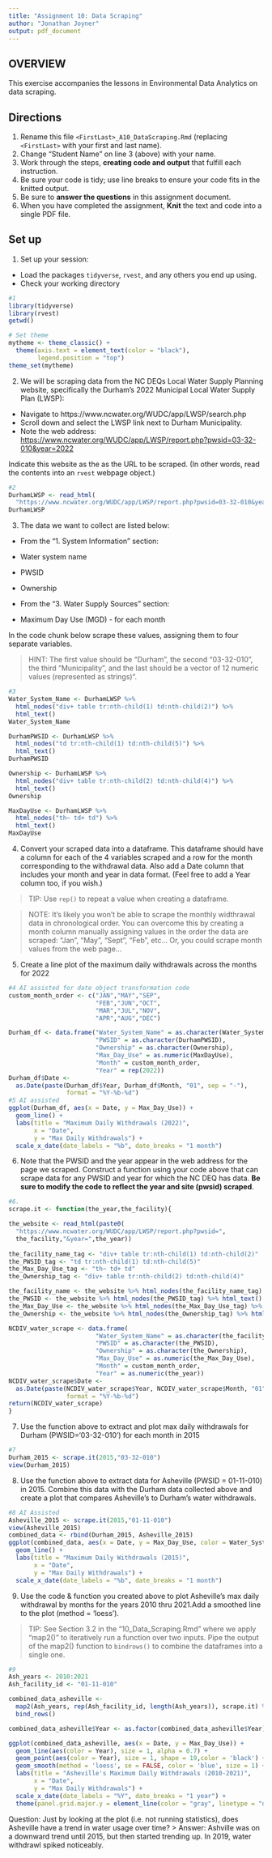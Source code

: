 ```yaml
---
title: "Assignment 10: Data Scraping"
author: "Jonathan Joyner"
output: pdf_document
---
```


## OVERVIEW

This exercise accompanies the lessons in Environmental Data Analytics on data scraping. 

## Directions
1. Rename this file `<FirstLast>_A10_DataScraping.Rmd` (replacing `<FirstLast>` with your first and last name).
2. Change "Student Name" on line 3 (above) with your name.
3. Work through the steps, **creating code and output** that fulfill each instruction.
4. Be sure your code is tidy; use line breaks to ensure your code fits in the knitted output.
5. Be sure to **answer the questions** in this assignment document.
6. When you have completed the assignment, **Knit** the text and code into a single PDF file.


## Set up 
1. Set up your session:

* Load the packages `tidyverse`, `rvest`, and any others you end up using.
* Check your working directory

```r
#1 
library(tidyverse)
library(rvest)
getwd()

# Set theme
mytheme <- theme_classic() +
  theme(axis.text = element_text(color = "black"), 
        legend.position = "top")
theme_set(mytheme)
```

2. We will be scraping data from the NC DEQs Local Water Supply Planning website, specifically the Durham's 2022 Municipal Local Water Supply Plan (LWSP): 
 * Navigate to https://www.ncwater.org/WUDC/app/LWSP/search.php
 * Scroll down and select the LWSP link next to Durham Municipality. 
 * Note the web address: <https://www.ncwater.org/WUDC/app/LWSP/report.php?pwsid=03-32-010&year=2022>
 
Indicate this website as the as the URL to be scraped. (In other words, read the contents into an `rvest` webpage object.)

```r
#2 
DurhamLWSP <- read_html(
  "https://www.ncwater.org/WUDC/app/LWSP/report.php?pwsid=03-32-010&year=2022")
DurhamLWSP
```

3. The data we want to collect are listed below:

* From the "1. System Information" section:
 * Water system name
 * PWSID
 * Ownership
 
* From the "3. Water Supply Sources" section:
 * Maximum Day Use (MGD) - for each month

In the code chunk below scrape these values, assigning them to four separate variables.

>HINT: The first value should be "Durham", the second "03-32-010", the third "Municipality", and the last should be a vector of 12 numeric values (represented as strings)".

```r
#3 
Water_System_Name <- DurhamLWSP %>% 
  html_nodes("div+ table tr:nth-child(1) td:nth-child(2)") %>% 
  html_text()
Water_System_Name

DurhamPWSID <- DurhamLWSP %>% 
  html_nodes("td tr:nth-child(1) td:nth-child(5)") %>% 
  html_text()
DurhamPWSID

Ownership <- DurhamLWSP %>% 
  html_nodes("div+ table tr:nth-child(2) td:nth-child(4)") %>% 
  html_text()
Ownership

MaxDayUse <- DurhamLWSP %>%
  html_nodes("th~ td+ td") %>% 
  html_text()
MaxDayUse
```


4. Convert your scraped data into a dataframe. This dataframe should have a column for each of the 4 variables scraped and a row for the month corresponding to the withdrawal data. Also add a Date column that includes your month and year in data format. (Feel free to add a Year column too, if you wish.)

>TIP: Use `rep()` to repeat a value when creating a dataframe.

>NOTE: It's likely you won't be able to scrape the monthly widthrawal data in chronological order. You can overcome this by creating a month column manually assigning values in the order the data are scraped: "Jan", "May", "Sept", "Feb", etc... Or, you could scrape month values from the web page...

5. Create a line plot of the maximum daily withdrawals across the months for 2022

```r
#4 AI assisted for date object transformation code
custom_month_order <- c("JAN","MAY","SEP",
                        "FEB","JUN","OCT",
                        "MAR","JUL","NOV",
                        "APR","AUG","DEC")

Durham_df <- data.frame("Water_System_Name" = as.character(Water_System_Name),
                        "PWSID" = as.character(DurhamPWSID),
                        "Ownership" = as.character(Ownership),
                        "Max_Day_Use" = as.numeric(MaxDayUse),
                        "Month" = custom_month_order,
                        "Year" = rep(2022))
Durham_df$Date <- 
  as.Date(paste(Durham_df$Year, Durham_df$Month, "01", sep = "-"),
                format = "%Y-%b-%d")
#5 AI assisted
ggplot(Durham_df, aes(x = Date, y = Max_Day_Use)) +
  geom_line() +
  labs(title = "Maximum Daily Withdrawals (2022)",
       x = "Date",
       y = "Max Daily Withdrawals") +
  scale_x_date(date_labels = "%b", date_breaks = "1 month")
```

6. Note that the PWSID and the year appear in the web address for the page we scraped. Construct a function using your code above that can scrape data for any PWSID and year for which the NC DEQ has data. **Be sure to modify the code to reflect the year and site (pwsid) scraped**.

```r
#6. 
scrape.it <- function(the_year,the_facility){

the_website <- read_html(paste0(
  "https://www.ncwater.org/WUDC/app/LWSP/report.php?pwsid=",
  the_facility,"&year=",the_year))
  
the_facility_name_tag <- "div+ table tr:nth-child(1) td:nth-child(2)"
the_PWSID_tag <- "td tr:nth-child(1) td:nth-child(5)"
the_Max_Day_Use_tag <- "th~ td+ td"
the_Ownership_tag <- "div+ table tr:nth-child(2) td:nth-child(4)"

the_facility_name <- the_website %>% html_nodes(the_facility_name_tag) %>% html_text()
the_PWSID <- the_website %>% html_nodes(the_PWSID_tag) %>% html_text()
the_Max_Day_Use <- the_website %>% html_nodes(the_Max_Day_Use_tag) %>% html_text()
the_Ownership <- the_website %>% html_nodes(the_Ownership_tag) %>% html_text()

NCDIV_water_scrape <- data.frame(
                        "Water_System_Name" = as.character(the_facility_name),
                        "PWSID" = as.character(the_PWSID),
                        "Ownership" = as.character(the_Ownership),
                        "Max_Day_Use" = as.numeric(the_Max_Day_Use),
                        "Month" = custom_month_order,
                        "Year" = as.numeric(the_year))
NCDIV_water_scrape$Date <- 
  as.Date(paste(NCDIV_water_scrape$Year, NCDIV_water_scrape$Month, "01", sep = "-"),
                format = "%Y-%b-%d")
return(NCDIV_water_scrape)
}
```

7. Use the function above to extract and plot max daily withdrawals for Durham (PWSID='03-32-010') for each month in 2015

```r
#7 
Durham_2015 <- scrape.it(2015,"03-32-010")
view(Durham_2015)

```

8. Use the function above to extract data for Asheville (PWSID = 01-11-010) in 2015. Combine this data with the Durham data collected above and create a plot that compares Asheville's to Durham's water withdrawals.

```r
#8 AI Assisted
Asheville_2015 <- scrape.it(2015,"01-11-010")
view(Asheville_2015)
combined_data <- rbind(Durham_2015, Asheville_2015)
ggplot(combined_data, aes(x = Date, y = Max_Day_Use, color = Water_System_Name)) +
  geom_line() +
  labs(title = "Maximum Daily Withdrawals (2015)",
       x = "Date",
       y = "Max Daily Withdrawals") +
  scale_x_date(date_labels = "%b", date_breaks = "1 month")
```


9. Use the code & function you created above to plot Asheville's max daily withdrawal by months for the years 2010 thru 2021.Add a smoothed line to the plot (method = 'loess').

> TIP: See Section 3.2 in the "10_Data_Scraping.Rmd" where we apply "map2()" to iteratively run a function over two inputs. Pipe the output of the map2() function to `bindrows()` to combine the dataframes into a single one. 

```r
#9 
Ash_years <- 2010:2021
Ash_facility_id <- "01-11-010"

combined_data_asheville <- 
  map2(Ash_years, rep(Ash_facility_id, length(Ash_years)), scrape.it) %>%
  bind_rows()

combined_data_asheville$Year <- as.factor(combined_data_asheville$Year)

ggplot(combined_data_asheville, aes(x = Date, y = Max_Day_Use)) +
  geom_line(aes(color = Year), size = 1, alpha = 0.7) +
  geom_point(aes(color = Year), size = 1, shape = 19,color = 'black') +
  geom_smooth(method = 'loess', se = FALSE, color = 'blue', size = 1) +
  labs(title = "Asheville's Maximum Daily Withdrawals (2010-2021)",
       x = "Date",
       y = "Max Daily Withdrawals") +
  scale_x_date(date_labels = "%Y", date_breaks = "1 year") +
  theme(panel.grid.major.y = element_line(color = "gray", linetype = "dashed"))

```

Question: Just by looking at the plot (i.e. not running statistics), does Asheville have a trend in water usage over time?
> Answer: Ashville was on a downward trend until 2015, but then started trending up. In 2019, water withdrawl spiked noticeably.
